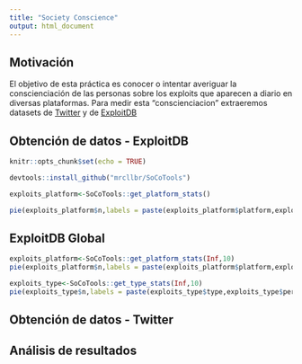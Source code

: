 ```yaml
---
title: "Society Conscience"
output: html_document
---
```


Motivación
------------
El objetivo de esta práctica es conocer o intentar averiguar la conscienciación de las personas sobre los exploits que aparecen a diario en diversas plataformas. Para medir esta "conscienciacion" extraeremos datasets de [Twitter](https://twitter.com/?lang=es) y de [ExploitDB](https://www.exploit-db.com/)

Obtención de datos - ExploitDB
------------------------------



```r
knitr::opts_chunk$set(echo = TRUE)
```
```r
devtools::install_github("mrcllbr/SoCoTools")
```

```r

exploits_platform<-SoCoTools::get_platform_stats()

pie(exploits_platform$n,labels = paste(exploits_platform$platform,exploits_platform$percent,"%",sep=" "), col=rainbow(length(exploits_platform$n)),main="Plataformas (7dias)")
```

## ExploitDB Global
```r
exploits_platform<-SoCoTools::get_platform_stats(Inf,10)
pie(exploits_platform$n,labels = paste(exploits_platform$platform,exploits_platform$percent,"%",sep=" "), col=rainbow(length(exploits_platform$n)),main="Plataformas (All-Time)")
```

```r
exploits_type<-SoCoTools::get_type_stats(Inf,10)
pie(exploits_type$n,labels = paste(exploits_type$type,exploits_type$percent,"%",sep=" "), col=rainbow(length(exploits_type$n)),main="Tipo de Exploits (All-Time)")
```


Obtención de datos - Twitter
------------------------------

Análisis de resultados
-------------------------------




